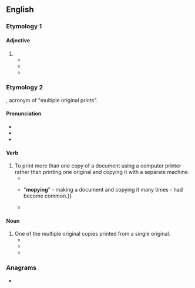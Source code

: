 ==English==

===Etymology 1===

====Adjective====
{{en-adj|er}}

# {{alternative spelling of|en|mopey}}
#* {{quote-book|en|year=1879 |title=Investigation of diseases of swine, and infectious and contagious diseases incident to other classes of domesticated animals |author=United States. Department of Agriculture |page=171-172 |ISBN=|passage=In all those cases where the hog is '''mopy''' and chilly looking  I would, after the first stage of lowering the pulse has passed, recommend a teacupful of a strong infusion of the leaves of dogwood or the same quantity of a strong cold infusion of boneset.}}
#* {{quote-book|en|year=1891|title=Three Midsummer Days |author=May A. Brotherhood |page=225 |ISBN=|passage=She's that altered, nothing interests her; and she's so pale and '''mopy''' looking, always going down to the cemetery. }}
#* {{quote-book|en|year=2010|title=Jazz Girl |author=Sarah Bruce Kelly |page=6 |ISBN=|passage=And because I was so quiet and '''mopy''' my stepdaddy Winn would get great kicks out of tickling me till I almost had a spasm.}}

===Etymology 2===
{{blend|en|MOP|copy}}, acronym of "multiple original prints".

====Pronunciation====
* {{IPA|en|/ˈmɒpiː/}}
* {{audio|en|LL-Q1860 (eng)-Vealhurl-mopy.wav|Audio (Southern England)}}
* {{rhymes|en|ɒpi}}

====Verb====
{{en-verb}}

# To print more than one copy of a document using a computer printer rather than printing one original and copying it with a separate machine.
#* {{quote-journal|en|date=November 11, 1996|author=Noor Amal|title=Why copy when you can mopy|work=New Straits Times|page=18|url=http://news.google.com/newspapers?id=y2gWAAAAIBAJ&sjid=dRUEAAAAIBAJ&pg=2512,429424&dq=mopying|passage='''Mopy''' is a term HP [Hewlett-Packard] has coined to talk about a new paradigm to address the current printing/coping{{SIC}} trend. '''Mopying''' is a term describing the process of creating multiple original prints, or "mopies" on a laser printer.}}
#* {{quote-journal|en|date=November 17, 2001|author=Robert Uhlig|title=Boom in email puts paper use up by 40pc|work=Telegraph|page=|url=http://www.telegraph.co.uk/news/uknews/1362631/Boom-in-email-puts-paper-use-up-by-40pc.html|passage={{...}} "'''mopying'''" - making a document and copying it many times - had become common.}}
#* {{quote-journal|en|date=September 17, 2003|author=Juhi Bhambal|title=Printing Solutions|work=PCQuest|url=http://pcquest.ciol.com/content/topstories/state/103091705.asp|passage=Some offer a function called '''mopying'''. Instead of printing one original and then making copies on a copying machine, you get several originals of the document (or high-quality copies).}}

====Noun====
{{en-noun}}

# One of the multiple original copies printed from a single original.
#* {{quote-book|en|year=1998 |title=Computer Systems Series: Peripherals |author=|page=22 |ISBN=|passage=Some people value the crisp appearance of '''mopies''' or find it time- consuming to operate both printers and copiers.}}
#* {{quote-book|en|year=1999 |title=Publish!: The How-to Magazine of Desktop Publishing|author=|page= |ISBN=|passage=Hewlett-Packard says that the LaserJet was also the first printer that could print multiple original documents (now known as '''mopies'''), and was the first personal laser printer to hit the 1,200-dpi resolution barrier.}}
#* {{quote-book|en|year=1999 |title=|author=Business India - Issues 544-549 |page=73 |ISBN=|passage=So printing '''mopies''' (multiple original prints) is now a reality.}}

===Anagrams===
* {{anagrams|en|a=mopy|yomp}}
